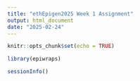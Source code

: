 ```yaml
---
title: "ethEpigen2025 Week 1 Assignment"
output: html_document
date: "2025-02-24"
---
```


```r
knitr::opts_chunk$set(echo = TRUE)
```

```r
library(epiwraps)
```

```r
sessionInfo()
```
